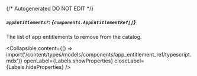 {/* Autogenerated DO NOT EDIT  */}

##### `appEntitlements?`: *{`components.AppEntitlementRef[]`}*
The list of app entitlements to remove from the catalog.

<Collapsible content={() => import('/content/types/models/components/app_entitlement_ref/typescript.mdx')} openLabel={Labels.showProperties} closeLabel={Labels.hideProperties} />



